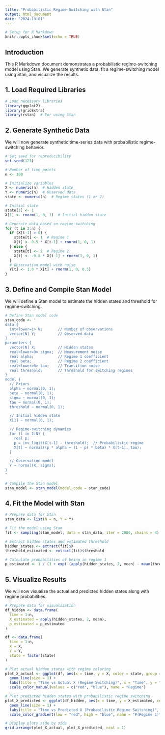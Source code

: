 ```yaml
---
title: "Probabilistic Regime-Switching with Stan"
output: html_document
date: "2024-10-01"
---
```


```r
# Setup for R Markdown
knitr::opts_chunk$set(echo = TRUE)
```

## Introduction
This R Markdown document demonstrates a probabilistic regime-switching model using Stan. We generate synthetic data, fit a regime-switching model using Stan, and visualize the results.

## 1. Load Required Libraries

```r
# Load necessary libraries
library(ggplot2)
library(gridExtra)
library(rstan)  # For using Stan
```

## 2. Generate Synthetic Data
We will now generate synthetic time-series data with probabilistic regime-switching behavior.

```r
# Set seed for reproducibility
set.seed(123)

# Number of time points
n <- 100 

# Initialize variables
X <- numeric(n)  # Hidden state
Y <- numeric(n)  # Observed data
state <- numeric(n)  # Regime states (1 or 2)

# Initial state
state[1] <- 1
X[1] <- rnorm(1, 0, 1)  # Initial hidden state

# Generate data based on regime-switching
for (t in 2:n) {
  if (X[t-1] > 0) {
    state[t] <- 1  # Regime 1
    X[t] <- 0.5 * X[t-1] + rnorm(1, 0, 1)
  } else {
    state[t] <- 2  # Regime 2
    X[t] <- -0.8 * X[t-1] + rnorm(1, 0, 1)
  }
  # Observation model with noise
  Y[t] <- 1.0 * X[t] + rnorm(1, 0, 0.5)
}
```

## 3. Define and Compile Stan Model
We will define a Stan model to estimate the hidden states and threshold for regime-switching.

```r
# Define Stan model code
stan_code <- "
data {
  int<lower=1> N;       // Number of observations
  vector[N] Y;          // Observed data
}
parameters {
  vector[N] X;          // Hidden states
  real<lower=0> sigma;  // Measurement noise
  real alpha;           // Regime 1 coefficient
  real beta;            // Regime 2 coefficient
  real<lower=0> tau;    // Transition noise
  real threshold;       // Threshold for switching regimes
}
model {
  // Priors
  alpha ~ normal(0, 1);
  beta ~ normal(0, 1);
  sigma ~ normal(0, 1);
  tau ~ normal(0, 1);
  threshold ~ normal(0, 1);

  // Initial hidden state
  X[1] ~ normal(0, 1);

  // Regime-switching dynamics
  for (t in 2:N) {
    real p;
    p = inv_logit(X[t-1] - threshold);  // Probabilistic regime
    X[t] ~ normal((p * alpha + (1 - p) * beta) * X[t-1], tau);
  }

  // Observation model
  Y ~ normal(X, sigma);
}
"

# Compile the Stan model
stan_model <- stan_model(model_code = stan_code)
```

## 4. Fit the Model with Stan
```r
# Prepare data for Stan
stan_data <- list(N = n, Y = Y)

# Fit the model using Stan
fit <- sampling(stan_model, data = stan_data, iter = 2000, chains = 4)

# Extract hidden states and estimated threshold
hidden_states <- extract(fit)$X
threshold_estimated <- extract(fit)$threshold

# Calculate probabilities of being in regime 1
p_estimated <- 1 / (1 + exp(-(apply(hidden_states, 2, mean) - mean(threshold_estimated))))
```

## 5. Visualize Results
We will now visualize the actual and predicted hidden states along with regime probabilities.
```r
# Prepare data for visualization
df_hidden <- data.frame(
  time = 1:n, 
  X_estimated = apply(hidden_states, 2, mean),
  p_estimated = p_estimated
)

df <- data.frame(
  time = 1:n, 
  X = X, 
  Y = Y, 
  state = factor(state)
)

# Plot actual hidden states with regime coloring
plot_X_actual <- ggplot(df, aes(x = time, y = X, color = state, group = 1)) +
  geom_line(size = 1) +
  labs(title = "Time vs Actual X (Regime Switching)", x = "Time", y = "X") +
  scale_color_manual(values = c("red", "blue"), name = "Regime")

# Plot predicted hidden states with probabilistic regime switching
plot_X_predicted <- ggplot(df_hidden, aes(x = time, y = X_estimated, color = p_estimated, group = 1)) +
  geom_line(size = 1) +
  labs(title = "Time vs Predicted X (Probabilistic Regime Switching)", x = "Time", y = "X_estimated") +
  scale_color_gradient(low = "red", high = "blue", name = "P(Regime 1)")

# Display plots side by side
grid.arrange(plot_X_actual, plot_X_predicted, ncol = 1)
```